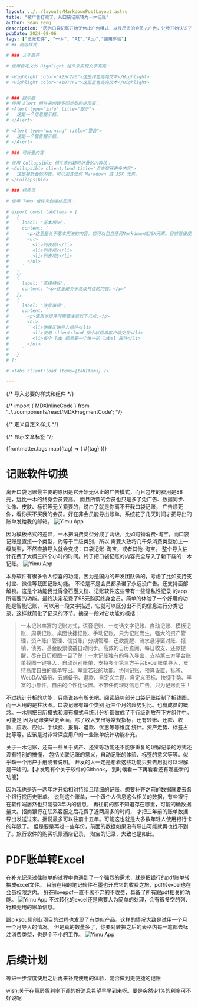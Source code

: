 ```yaml
---
layout: ../../layouts/MarkdownPostLayout.astro
title: "被广告打败了，从口袋记账转为一木记账"
author: Sean Feng
description: "因为口袋记账开始无休止广告模式，以及昂贵的会员去广告，让我开始认识了无广告的优秀记账App：一木记账"
pubDate: 2024-09-06
tags: ["记账软件", "一木", "AI","App","使用体验"]
# ## 高级样式

# ### 文字高亮

# 使用自定义的 Highlight 组件来实现文字高亮：

# <Highlight color="#25c2a0">这是绿色高亮文本</Highlight>
# <Highlight color="#1877F2">这是蓝色高亮文本</Highlight>


# ### 提示框
# 使用 Alert 组件来创建不同类型的提示框：
# <Alert type="info" title="提示">
#   这是一个信息提示框。
# </Alert>

# <Alert type="warning" title="警告">
#   这是一个警告提示框。
# </Alert>

# ### 可折叠内容

# 使用 Collapsible 组件来创建可折叠的内容块：
# <Collapsible client:load title="点击展开更多内容">
#   这是被折叠的内容。可以包含任何 Markdown 或 JSX 元素。
# </Collapsible>

# ### 标签页

# 使用 Tabs 组件来创建标签页：

# export const tabItems = [
#   {
#     label: "基本用法",
#     content: `
#       <p>这里是关于基本用法的内容。您可以包含任何Markdown或JSX元素。目前直接使用tabs组件会报错，所以暂时使用这个妥协方案。</p>
#       <ul>
#         <li>列表项1</li>
#         <li>列表项2</li>
#         <li>列表项3</li>
#       </ul>
#     `
#   },
#   {
#     label: "高级特性",
#     content: "<p>这里是关于高级特性的内容。</p>"
#   },
#   {
#     label: "注意事项",
#     content: `
#       <p>使用本组件时需要注意以下几点:</p>
#       <ol>
#         <li>确保正确导入组件</li>
#         <li>使用 client:load 指令以启用客户端交互</li>
#         <li>每个 Tab 都需要一个唯一的 label 属性</li>
#       </ol>
#     `
#   }
# ];

# <Tabs client:load items={tabItems} />

---
```


{/* 导入必要的样式和组件 */}

{/* import { MDXInlineCode } from '../../components/react/MDXFragmentCode'; */}

{/* 定义自定义样式 */}
<style>
{`
  @keyframes fadeIn {
    0% { opacity: 0; }
    100% { opacity: 1; }
  }
`}
</style>

{/* 显示文章标签 */}
<div className="flex justify-center flex-wrap gap-2 mb-4">
  {frontmatter.tags.map((tag) => (
    <span key={tag} className="inline-block bg-gray-200 rounded-full px-3 py-1 text-sm font-semibold text-gray-700">
      #{tag}
    </span>
  ))}
</div>

# 记账软件切换
离开口袋记账最主要的原因是它开始无休止的广告模式，而且包年的费用是88元，远比一木的终身会员要高。
而且所谓的会员也只是多了免广告、数据同步、头像、皮肤、标识等无关紧要的，说白了就是你离不开我口袋记账，
广告烦死你，看你买不买我的会员。好在非会员能导出账单，系统花了几天时间才把导出的账单发给我的邮箱。
<image src="/SeanBlog/pictures/20240916-Yimu_blog/Yimu03.png" alt="Yimu App"></image>

因为模板格式的差异，一木把消费类型分成了两级，比如购物消费-淘宝，而口袋记账是直接一个类型，约等于二级类别，所以
需要大致将几千条消费类型加上一级类型，不然直接导入就会变成：口袋记账-淘宝，或者其他-淘宝。
整个导入估计花费了大概三四个小时的时间。终于把口袋记账的内容完全导入了新下载的一木记账。
<image src="/SeanBlog/pictures/20240916-Yimu_blog/Yimu01.png" alt="Yimu App"></image>

本身软件有很多令人惊喜的功能，因为是国内的开发团队做的，考虑了比如支持支付宝、微信等截图记账功能。
不论是不是会员都承诺了永远没广告。还支持面部解锁。这是个功能我觉得像石墨文档、记账软件这些带有一些隐私性记录
的app所需要的功能。最终决定花费了98元购买终身会员。简单的体验了一个好用的功能是智能记账，
可以用一段文字描述，它就可以区分出不同的信息进行分类记录，这样就简化了记录的环节。摘录一段对它功能的概括：

> 一木记账丰富的记账方式，语音记账、一句话文字记账、自动记账、模板记账、周期记账、桌面快捷记账、手动记账，只为记账而生。强大的资产管理，资产账户管理、信贷账户分期管理、还款提醒、流水悬浮窗对账、报销、债务、基金股票收益自动同步。高效的日历查阅，每日收支、还款提醒，尽在日历视图一目了然！一木记账独有的导入导出，支持第三方平台账单截图一键导入，自动识别账单，支持多个第三方平台Excel账单导入，支持高度自由的账单导出。举重若轻的功能，协同记账、预算设置、标签、WebDAV备份、云端备份、退款、自定义主题、自定义图标、快捷手势、丰富的小部件，自由的个性化设置。不带任何理财信息广告，只为记账而生！

不过统计分析的功能，只能说各有所长吧。阅读趋势部分口袋记账绘制了折线图，而一木用的是柱状图。口袋记账有每个类别
近三个月的趋势对比。也有成员的概念。一木则把日历模式和瀑布模式与统计分析都做成了平行级别放在下方组件中。可能是
因为记账类型更全面，除了收入支出等常规指标，还有转账、还款、收款、应收、应付、手续费、报销、退款、优惠等等维度
统计。资产走势、标签占比等等。应该是对非常深度用户的一些账单统计功能补充。

关于一木记账，还有一些关于资产、还贷等功能还不能够重复的理解记录的方式还没有特别的搞懂，
包括关联记账的意义，自动记账的体验、标签的意义等等。似乎缺一个用户手册或者说明。
开发的人一定是想着这些功能只要去用就可以理解是干啥的。【才发现有个关于软件的Gitbook，
到时候看一下再看看还有哪些新的功能】

因为我也是近一两年才开始相对持续且精细的记账。想要补齐之前的数据就要去各个银行找历史账单。
说到这个账单，一个跟个人信息这么相关的数据，有些银行在软件端居然也只能查3年内的信息，
再往前的都不知道存在哪里，可能的确数据量大。招商银行在联系客服之后花费了近两周多的时间，
才把三年前的账单数据导出发送过来。据说最多可以往前十五年。可能这也就是大多数年轻人使用银行卡的年限了。
但是要是再过一些年份，前面的数据如果没有导出可能就再也找不到了。旅行软件的购买机票酒店记录，
淘宝的记录，大致也是如此。

# PDF账单转Excel

在补充记录过往账单的过程中也遇到了一个强烈的需求，就是把银行的pdf账单转换成excel文件。
目前在用的笔记软件石墨也开启它的收费之旅，pdf转excel也在会员权限之内。
好在ilovepdf一直不离不弃的不收费，具备了所有跟pdf相关的功能。
<image src="/SeanBlog/pictures/20240916-Yimu_blog/Yimu04.png" alt="Yimu App"></image>
不过转化的excel还是需要人为简单的处理，会有很多空的列、行和无用的账单信息。

跟piksou聊创业项目的过程也发现了有类似产品。这样的情况大致是试用一个月一个月导入的情况。
但是真的数量多了，你要对转换之后的表格内每一笔都去标注消费类型，也是个不小的工作。
<image src="/SeanBlog/pictures/20240916-Yimu_blog/Yimu02.png" alt="Yimu App"></image>

# 后续计划
等进一步深度使用之后再来补充使用的体验，能否做到更便捷的记账

wish:关于存量房贷利率下调的好消息希望早早到来呀。要是突然少1%的利率可不好说呢
